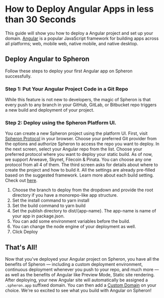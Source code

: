 
# How to Deploy Angular Apps in less than 30 Seconds

This guide will show you how to deploy a Angular project and set up your domain.
[Angular](https://angular.io/) is a popular JavaScript framework for building apps across all platforms; web, mobile web, native mobile, and native desktop.

## Deploy Angular to Spheron

Follow these steps to deploy your first Angular app on Spheron successfully.

### Step 1: Put Your Angular Project Code in a Git Repo

While this feature is not new to developers, the magic of Spheron is that every push to any branch in your GitHub, GitLab, or Bitbucket repo triggers a new build and deployment of your project.

### Step 2: Deploy using the Spheron Platform UI.

You can create a new Spheron project using the platform UI. First, visit [Spheron Protocol](https://app.spheron.network/) in your browser.
Choose your preferred Git provider from the options and authorize Spheron to access the repo you want to deploy.
In the next screen, select your Angular repo from the list.
Choose your preferred protocol where you want to deploy your static build. As of now, we support Arweave, Skynet, Filecoin & Pinata. You can choose any one protocol from all 4 of them.
The third screen asks for details about where to create the project and how to build it. All the settings are already pre-filled based on the suggested framework. Learn more about each build setting. Check out [here](https://docs.spheron.network/deployments/get-started#configuring-the-deployment).

1. Choose the branch to deploy from the dropdown and provide the root directory if you have a monorepo-like app structure.
2. Set the install command to yarn install
3. Set the build command to yarn build
4. Set the publish directory to dist/\{app-name}. The app-name is name of your app in package.json.
5. You can add some environment variables before the build.
6. You can change the node engine of your deployment as well.
7. Click Deploy

## That's All!

Now that you've deployed your Angular project on Spheron, you have all the benefits of Spheron — including a custom deployment environment, continuous deployment whenever you push to your repo, and much more — as well as the benefits of Angular like Preview Mode, Static site rendering.
After deploying, your new Angular site will automatically be assigned a `.spheron.app` suffixed domain. You can then add a [Custom Domain](https://docs.spheron.network/domain-and-https/centralized-domain/attach-domain) on your choice.
We're so excited to see what you build with Angular on Spheron!

<Navigation name="Deploy Angular App" />
